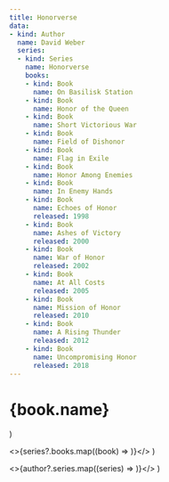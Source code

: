 ```yaml
---
title: Honorverse
data:
- kind: Author
  name: David Weber
  series:
  - kind: Series
    name: Honorverse
    books: 
    - kind: Book
      name: On Basilisk Station
    - kind: Book
      name: Honor of the Queen
    - kind: Book
      name: Short Victorious War
    - kind: Book
      name: Field of Dishonor
    - kind: Book
      name: Flag in Exile
    - kind: Book
      name: Honor Among Enemies
    - kind: Book
      name: In Enemy Hands
    - kind: Book 
      name: Echoes of Honor
      released: 1998
    - kind: Book 
      name: Ashes of Victory
      released: 2000
    - kind: Book 
      name: War of Honor
      released: 2002
    - kind: Book 
      name: At All Costs
      released: 2005
    - kind: Book 
      name: Mission of Honor
      released: 2010
    - kind: Book 
      name: A Rising Thunder
      released: 2012
    - kind: Book 
      name: Uncompromising Honor
      released: 2018
---
```


  <span>    
    <h1>{book.name}</h1>
  </span>
)

  <>{series?.books.map((book) => <Book book={book}/>)}</>
)

  <>{author?.series.map((series) => <Series series={series}/>)}</>
)

<Author author={frontMatter.data[0]}/>